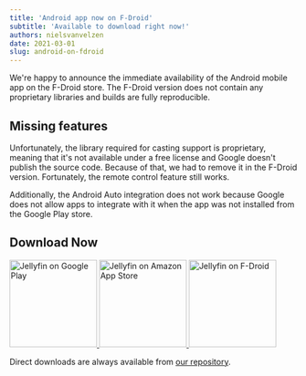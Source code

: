 ```yaml
---
title: 'Android app now on F-Droid'
subtitle: 'Available to download right now!'
authors: nielsvanvelzen
date: 2021-03-01
slug: android-on-fdroid
---
```


We're happy to announce the immediate availability of the Android mobile app on the F-Droid store. The F-Droid version does not contain any proprietary libraries and builds are fully reproducible.

<!--truncate-->

## Missing features

Unfortunately, the library required for casting support is proprietary, meaning that it's not available under a free license and Google doesn't publish the source code. Because of that, we had to remove it in the F-Droid version. Fortunately, the remote control feature still works.

Additionally, the Android Auto integration does not work because Google does not allow apps to integrate with it when the app was not installed from the Google Play store.

## Download Now

<a className="margin-right--md" href="https://play.google.com/store/apps/details?id=org.jellyfin.mobile">
  <img width="153" alt="Jellyfin on Google Play" src="/images/store-icons/google-play.png" />
</a>

<a className="margin-right--md" href="https://www.amazon.com/gp/product/B081RFTTQ9">
  <img width="153" alt="Jellyfin on Amazon App Store" src="/images/store-icons/amazon.png" />
</a>

<a href="https://f-droid.org/en/packages/org.jellyfin.mobile/">
  <img width="153" alt="Jellyfin on F-Droid" src="/images/store-icons/fdroid.png" />
</a>

Direct downloads are always available from [our repository](https://repo.jellyfin.org/releases/client/android/).
